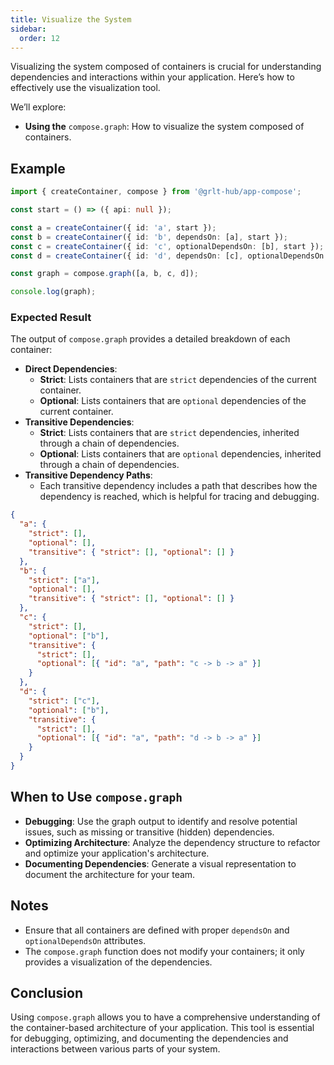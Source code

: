 ```yaml
---
title: Visualize the System
sidebar:
  order: 12
---
```


Visualizing the system composed of containers is crucial for understanding dependencies and interactions within your application. Here’s how to effectively use the visualization tool.

We’ll explore:

- **Using the** `compose.graph`: How to visualize the system composed of containers.

## Example

```ts {10}
import { createContainer, compose } from '@grlt-hub/app-compose';

const start = () => ({ api: null });

const a = createContainer({ id: 'a', start });
const b = createContainer({ id: 'b', dependsOn: [a], start });
const c = createContainer({ id: 'c', optionalDependsOn: [b], start });
const d = createContainer({ id: 'd', dependsOn: [c], optionalDependsOn: [b], start });

const graph = compose.graph([a, b, c, d]);

console.log(graph);
```

### Expected Result

The output of `compose.graph` provides a detailed breakdown of each container:

- **Direct Dependencies**:
  - **Strict**: Lists containers that are `strict` dependencies of the current container.
  - **Optional**: Lists containers that are `optional` dependencies of the current container.
- **Transitive Dependencies**:
  - **Strict**: Lists containers that are `strict` dependencies, inherited through a chain of dependencies.
  - **Optional**: Lists containers that are `optional` dependencies, inherited through a chain of dependencies.
- **Transitive Dependency Paths**:
  - Each transitive dependency includes a path that describes how the dependency is reached, which is helpful for tracing and debugging.

```json
{
  "a": {
    "strict": [],
    "optional": [],
    "transitive": { "strict": [], "optional": [] }
  },
  "b": {
    "strict": ["a"],
    "optional": [],
    "transitive": { "strict": [], "optional": [] }
  },
  "c": {
    "strict": [],
    "optional": ["b"],
    "transitive": {
      "strict": [],
      "optional": [{ "id": "a", "path": "c -> b -> a" }]
    }
  },
  "d": {
    "strict": ["c"],
    "optional": ["b"],
    "transitive": {
      "strict": [],
      "optional": [{ "id": "a", "path": "d -> b -> a" }]
    }
  }
}
```

## When to Use `compose.graph`

- **Debugging**: Use the graph output to identify and resolve potential issues, such as missing or transitive (hidden) dependencies.
- **Optimizing Architecture**: Analyze the dependency structure to refactor and optimize your application's architecture.
- **Documenting Dependencies**: Generate a visual representation to document the architecture for your team.

## Notes

- Ensure that all containers are defined with proper `dependsOn` and `optionalDependsOn` attributes.
- The `compose.graph` function does not modify your containers; it only provides a visualization of the dependencies.

## Conclusion

Using `compose.graph` allows you to have a comprehensive understanding of the container-based architecture of your application. This tool is essential for debugging, optimizing, and documenting the dependencies and interactions between various parts of your system.
